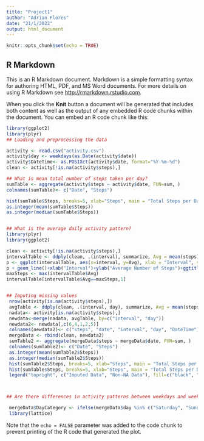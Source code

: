 ---
title: "Project1"
author: "Adrian Flores"
date: "21/1/2022"
output: html_document
---

```{r setup, include=FALSE}
knitr::opts_chunk$set(echo = TRUE)
```

## R Markdown

This is an R Markdown document. Markdown is a simple formatting syntax for authoring HTML, PDF, and MS Word documents. For more details on using R Markdown see <http://rmarkdown.rstudio.com>.

When you click the **Knit** button a document will be generated that includes both content as well as the output of any embedded R code chunks within the document. You can embed an R code chunk like this:

```{r project1}

library(ggplot2)
library(plyr)
## Loading and preprocessing the data

activity <- read.csv("activity.csv")
activity$day <- weekdays(as.Date(activity$date))
activity$DateTime<- as.POSIXct(activity$date, format="%Y-%m-%d")
clean <- activity[!is.na(activity$steps),]

## What is mean total number of steps taken per day?
sumTable <- aggregate(activity$steps ~ activity$date, FUN=sum, )
colnames(sumTable)<- c("Date", "Steps")

hist(sumTable$Steps, breaks=5, xlab="Steps", main = "Total Steps per Day")
as.integer(mean(sumTable$Steps))
as.integer(median(sumTable$Steps))


## What is the average daily activity pattern?
library(plyr)
library(ggplot2)

clean <- activity[!is.na(activity$steps),]
intervalTable <- ddply(clean, .(interval), summarize, Avg = mean(steps))
p <- ggplot(intervalTable, aes(x=interval, y=Avg), xlab = "Interval", ylab="Average Number of Steps")
p + geom_line()+xlab("Interval")+ylab("Average Number of Steps")+ggtitle("Average Number of Steps per Interval")
maxSteps <- max(intervalTable$Avg)
intervalTable[intervalTable$Avg==maxSteps,1]


## Imputing missing values
 nrow(activity[is.na(activity$steps),])
 avgTable <- ddply(clean, .(interval, day), summarize, Avg = mean(steps))
 nadata<- activity[is.na(activity$steps),]
 newdata<-merge(nadata, avgTable, by=c("interval", "day"))
 newdata2<- newdata[,c(6,4,1,2,5)]
 colnames(newdata2)<- c("steps", "date", "interval", "day", "DateTime")
 mergeData <- rbind(clean, newdata2)
 sumTable2 <- aggregate(mergeData$steps ~ mergeData$date, FUN=sum, )
 colnames(sumTable2)<- c("Date", "Steps")
 as.integer(mean(sumTable2$Steps))
 as.integer(median(sumTable2$Steps))
 hist(sumTable2$Steps, breaks=5, xlab="Steps", main = "Total Steps per Day with NAs Fixed", col="Black")
 hist(sumTable$Steps, breaks=5, xlab="Steps", main = "Total Steps per Day with NAs Fixed", col="Grey", add=T)
 legend("topright", c("Imputed Data", "Non-NA Data"), fill=c("black", "grey") )



## Are there differences in activity patterns between weekdays and weekends?

 mergeData$DayCategory <- ifelse(mergeData$day %in% c("Saturday", "Sunday"), "Weekend", "Weekday")
 library(lattice) 
```



Note that the `echo = FALSE` parameter was added to the code chunk to prevent printing of the R code that generated the plot.
